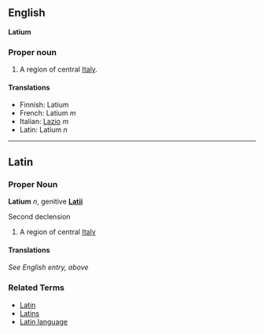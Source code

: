 ==English==
'''Latium'''

===Proper noun===

#A region of central [[Italy]].

====Translations====
*Finnish: Latium
*French: Latium ''m''
*Italian: [[Lazio]] ''m''
*Latin: Latium ''n''

----

==Latin==
===Proper Noun===
'''Latium''' ''n'', genitive '''[[Latii]]'''

Second declension

# A region of central [[Italy]]

====Translations====
''See English entry, above''

===Related Terms===
*[[Latin]]
*[[Latins]]
*[[Latin language]]